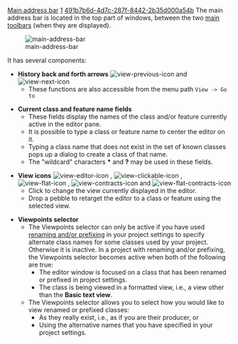 [[Property:title|Main address bar]]
[[Property:weight|1]]
[[Property:uuid|491b7b6d-4d7c-287f-8442-2b35d000a54b]]
The main address bar is located in the top part of windows, between the two [[Main toolbars|main toolbars]]  (when they are displayed). 

[[Image:main-address-bar]]  

It has several components:
* '''History back and forth arrows'''  [[Image:view-previous-icon]]  and  [[Image:view-next-icon]]  
** These functions are also accessible from the menu path <code lang=text>View -> Go to</code>

* '''Current class and feature name fields''' 
** These fields display the names of the class and/or feature currently active in the editor pane.
** It is possible to type a class or feature name to center the editor on it. 
** Typing a class name that does not exist in the set of known classes pops up a dialog to create a class of that name.
** The "wildcard" characters '''*''' and '''?''' may be used in these fields.

* '''View icons''' [[Image:view-editor-icon]] ,  [[Image:view-clickable-icon]] ,  [[Image:view-flat-icon]] ,  [[Image:view-contracts-icon]]  and  [[Image:view-flat-contracts-icon]]  
** Click to change the view currently displayed in the editor.
** Drop a pebble to retarget the editor to a class or feature using the selected view.

* '''Viewpoints selector'''
** The Viewpoints selector can only be active if you have used [[Group Options#Renaming|renaming and/or prefixing]] in your project settings to specify alternate class names for some classes used by your project. Otherwise it is inactive. In a project with renaming and/or prefixing, the Viewpoints selector becomes active when both of the following are true:
*** The editor window is focused on a class that has been renamed or prefixed in project settings.
*** The class is being viewed in a formatted view, i.e., a view other than the '''Basic text view'''. 
** The Viewpoints selector allows you to select how you would like to view renamed or prefixed classes: 
*** As they really exist, i.e., as if you are their producer, or 
*** Using the alternative names that you have specified in your project settings.








